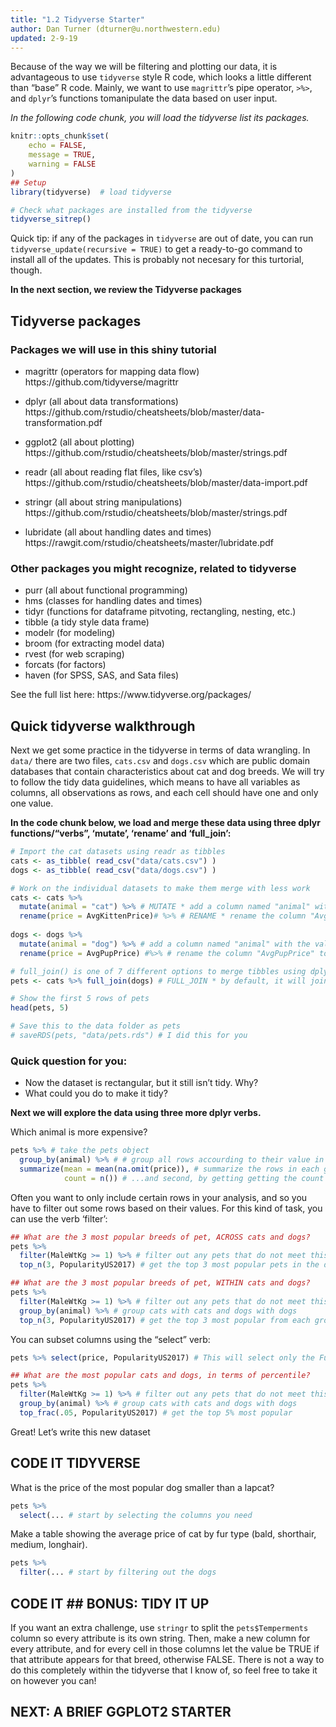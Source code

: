 ```yaml
---
title: "1.2 Tidyverse Starter"
author: Dan Turner (dturner@u.northwestern.edu)
updated: 2-9-19
---
```


Because of the way we will be filtering and plotting our data, it is advantageous to use `tidyverse` style R code, which looks a little different than "base" R code. Mainly, we want to use `magrittr`'s pipe operator, `>%>`, and `dplyr`'s functions tomanipulate the data based on user input.



*In the following code chunk, you will load the tidyverse list its packages.*
```r
knitr::opts_chunk$set(
	echo = FALSE,
	message = TRUE,
	warning = FALSE
)
## Setup
library(tidyverse)  # load tidyverse

# Check what packages are installed from the tidyverse
tidyverse_sitrep()

```

Quick tip: if any of the packages in `tidyverse` are out of date, you can run `tidyverse_update(recursive = TRUE)` to get a ready-to-go command to install all of the updates. This is probably not necesary for this turtorial, though.

**In the next section, we review the Tidyverse packages**

## Tidyverse packages 

### Packages we will use in this shiny tutorial
* magrittr (operators for mapping data flow)
https://github.com/tidyverse/magrittr

* dplyr (all about data transformations)
https://github.com/rstudio/cheatsheets/blob/master/data-transformation.pdf

* ggplot2 (all about plotting)
https://github.com/rstudio/cheatsheets/blob/master/strings.pdf

* readr (all about reading flat files, like csv's)
https://github.com/rstudio/cheatsheets/blob/master/data-import.pdf

* stringr (all about string manipulations)
https://github.com/rstudio/cheatsheets/blob/master/strings.pdf

* lubridate (all about handling dates and times)
https://rawgit.com/rstudio/cheatsheets/master/lubridate.pdf


### Other packages you might recognize, related to tidyverse
* purr (all about functional programming)
* hms (classes for handling dates and times)
* tidyr (functions for dataframe pitvoting, rectangling, nesting, etc.)
* tibble (a tidy style data frame)
* modelr (for modeling)
* broom (for extracting model data)
* rvest (for web scraping)
* forcats (for factors)
* haven (for SPSS, SAS, and Sata files)

See the full list here: https://www.tidyverse.org/packages/

## Quick tidyverse walkthrough

Next we get some practice in the tidyverse in terms of data wrangling. In `data/` there are two files, `cats.csv` and `dogs.csv` which are public domain databases that contain characteristics about cat and dog breeds. We will try to follow the tidy data guidelines, which means to have all variables as columns, all observations as rows, and each cell should have one and only one value.

**In the code chunk below, we load and merge these data using three dplyr functions/"verbs", 'mutate', 'rename' and 'full_join':**

```r
# Import the cat datasets using readr as tibbles
cats <- as_tibble( read_csv("data/cats.csv") )
dogs <- as_tibble( read_csv("data/dogs.csv") )

# Work on the individual datasets to make them merge with less work
cats <- cats %>% 
  mutate(animal = "cat") %>% # MUTATE * add a column named "animal" with the value "cat"
  rename(price = AvgKittenPrice)# %>% # RENAME * rename the column "AvgKittenPrice" to "price"
  
dogs <- dogs %>% 
  mutate(animal = "dog") %>% # add a column named "animal" with the value "dog"
  rename(price = AvgPupPrice) #%>% # rename the column "AvgPupPrice" to "price"

# full_join() is one of 7 different options to merge tibbles using dplyr
pets <- cats %>% full_join(dogs) # FULL_JOIN * by default, it will join across all columns which have shared names across the datasets

# Show the first 5 rows of pets
head(pets, 5)

# Save this to the data folder as pets
# saveRDS(pets, "data/pets.rds") # I did this for you

```

### Quick question for you:
* Now the dataset is rectangular, but it still isn't tidy. Why?
* What could you do to make it tidy?


**Next we will explore the data using three more dplyr verbs.**

Which animal is more expensive?
```r
pets %>% # take the pets object
  group_by(animal) %>% # # group all rows accourding to their value in this column
  summarize(mean = mean(na.omit(price)), # summarize the rows in each group, first by getting the mean price as 'mean'
            count = n()) # ...and second, by getting getting the count of rows in each group as 'count'
```

Often you want to only include certain rows in your analysis, and so you have to filter out some rows based on their values. For this kind of task, you can use the verb 'filter':

```r
## What are the 3 most popular breeds of pet, ACROSS cats and dogs?
pets %>% 
  filter(MaleWtKg >= 1) %>% # filter out any pets that do not meet this criteria
  top_n(3, PopularityUS2017) # get the top 3 most popular pets in the database
```
```r
## What are the 3 most popular breeds of pet, WITHIN cats and dogs?
pets %>% 
  filter(MaleWtKg >= 1) %>% # filter out any pets that do not meet this criteria
  group_by(animal) %>% # group cats with cats and dogs with dogs 
  top_n(3, PopularityUS2017) # get the top 3 most popular from each group
```

You can subset columns using the "select" verb:

```r
pets %>% select(price, PopularityUS2017) # This will select only the Fur column
```

```r
## What are the most popular cats and dogs, in terms of percentile?
pets %>% 
  filter(MaleWtKg >= 1) %>% # filter out any pets that do not meet this criteria
  group_by(animal) %>% # group cats with cats and dogs with dogs 
  top_frac(.05, PopularityUS2017) # get the top 5% most popular 
```

Great! Let's write this new dataset 

#######################
## CODE IT TIDYVERSE ##
#######################

What is the price of the most popular dog smaller than a lapcat?
```r

pets %>% 
  select(... # start by selecting the columns you need

```

Make a table showing the average price of cat by fur type (bald, shorthair, medium, longhair).

```r

pets %>% 
  filter(... # start by filtering out the dogs

```


##################################
## CODE IT ## BONUS: TIDY IT UP ##
##################################

If you want an extra challenge, use `stringr` to split the `pets$Temperments` column so every attribute is its own string. Then, make a new column for every attribute, and for every cell in those columns let the value be TRUE if that attribute appears for that breed, otherwise FALSE. There is not a way to do this completely within the tidyverse that I know of, so feel free to take it on however you can!


## NEXT: A BRIEF GGPLOT2 STARTER
